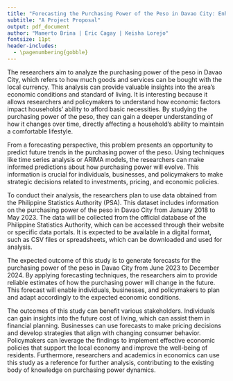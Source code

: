 ---
title: "Forecasting the Purchasing Power of the Peso in Davao City: Enhancing Economic Decision-Making and Planning"
subtitle: "A Project Proposal"
output: pdf_document
author: "Mamerto Brina | Eric Cagay | Keisha Lorejo"
fontsize: 11pt
header-includes:
  - \pagenumbering{gobble}
---
The researchers aim to analyze the purchasing power of the peso in Davao City, which refers to how much goods and services can be bought with the local currency. This analysis can provide valuable insights into the area's economic conditions and standard of living. It is interesting because it allows researchers and policymakers to understand how economic factors impact households' ability to afford basic necessities. By studying the purchasing power of the peso, they can gain a deeper understanding of how it changes over time, directly affecting a household's ability to maintain a comfortable lifestyle.


From a forecasting perspective, this problem presents an opportunity to predict future trends in the purchasing power of the peso. Using techniques like time series analysis or ARIMA models, the researchers can make informed predictions about how purchasing power will evolve. This information is crucial for individuals, businesses, and policymakers to make strategic decisions related to investments, pricing, and economic policies.
	

To conduct their analysis, the researchers plan to use data obtained from the Philippine Statistics Authority (PSA). This dataset includes information on the purchasing power of the peso in Davao City from January 2018 to May 2023. The data will be collected from the official database of the Philippine Statistics Authority, which can be accessed through their website or specific data portals. It is expected to be available in a digital format, such as CSV files or spreadsheets, which can be downloaded and used for analysis.


The expected outcome of this study is to generate forecasts for the purchasing power of the peso in Davao City from June 2023 to December 2024. By applying forecasting techniques, the researchers aim to provide reliable estimates of how the purchasing power will change in the future. This forecast will enable individuals, businesses, and policymakers to plan and adapt accordingly to the expected economic conditions.


The outcomes of this study can benefit various stakeholders. Individuals can gain insights into the future cost of living, which can assist them in financial planning. Businesses can use forecasts to make pricing decisions and develop strategies that align with changing consumer behavior. Policymakers can leverage the findings to implement effective economic policies that support the local economy and improve the well-being of residents. Furthermore, researchers and academics in economics can use this study as a reference for further analysis, contributing to the existing body of knowledge on purchasing power dynamics.
\newpage 



